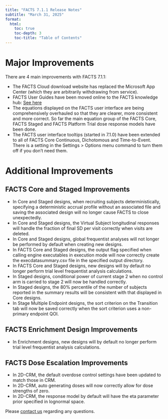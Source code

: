 ```yaml
---
title: "FACTS 7.1.1 Release Notes"
subtitle: "March 31, 2025"
format:
  html:
    toc: true
    toc-depth: 3
    toc-title: "Table of Contents"
---
```


# Major Improvements

There are 4 main improvements with FACTS 7.1.1:

 - The FACTS Cloud download website has replaced the Microsoft App Center (which they are arbitrarily withdrawing from service).
 - FACTS User Guides have been moved online to the FACTS knowledge hub: [See here](../../../documentation/v71/userguides/)
 - The equations displayed on the FACTS user interface are being comprehensively overhauled so that they are clearer, more consistent and more correct. So far the main equation group of the FACTS Core, FACTS Staged and FACTS Platform Trial dose response models have been done.
 - The FACTS user interface tooltips (started in 7.1.0) have been extended to all of FACTS Core Continuous, Dichotomous and Time-to-Event. There is a setting in the Settings > Options menu command to turn them off if you don’t need them.

# Additional Improvements

## FACTS Core and Staged Improvements

- In Core and Staged designs, when recruiting subjects deterministically, specifying a deterministic accrual profile without an associated file and saving the associated design will no longer cause FACTS to close unexpectedly.
- In Core and Staged designs, the Virtual Subject longitudinal responses will handle the fraction of final SD per visit correctly when visits are deleted.
- In Core and Staged designs, global frequentist analyses will not longer be performed by default when creating new designs.
- In FACTS Core and Staged designs, the output flag specified when calling engine executables in execution mode will now correctly create the execdatasummary.csv file in the specified output directory.
- In FACTS Core and Staged designs, new designs will by default no longer perform trial level frequentist analysis calculations.
- In Staged designs, conditional power of current stage 2 when no control arm is carried to stage 2 will now be handled correctly.
- In Staged designs, the 80% percentile of the number of subjects reported in the summary results will be consistent with that displayed in Core designs.
- In Stage Multiple Endpoint designs, the sort criterion on the Transition tab will now be saved correctly when the sort criterion uses a non-primary endpoint QOI.

## FACTS Enrichment Design Improvements
- In Enrichment designs, new designs will by default no longer perform trial level frequentist analysis calculations.

## FACTS Dose Escalation Improvements
- In 2D-CRM, the default overdose control settings have been updated to match those in CRM.
- In 2D-CRM, auto generating doses will now correctly allow for dose strengths of zero.
- In 2D-CRM, the response model by default will have the eta parameter prior specified in lognormal space.

Please [contact us](../../../contact/index.qmd) regarding any questions.
